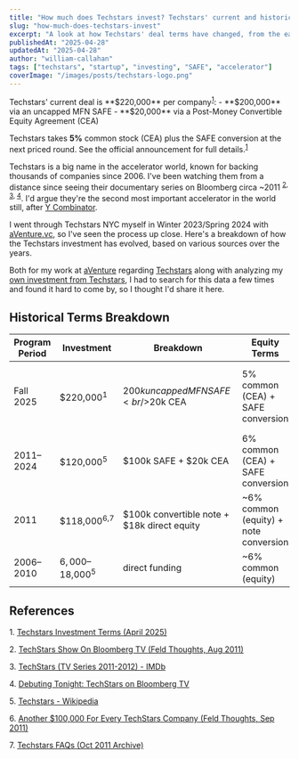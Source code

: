 ```yaml
---
title: "How much does Techstars invest? Techstars' current and historical investment terms for startups"
slug: "how-much-does-techstars-invest"
excerpt: "A look at how Techstars' deal terms have changed, from the early days to the current $220k offer."
publishedAt: "2025-04-28"
updatedAt: "2025-04-28"
author: "william-callahan"
tags: ["techstars", "startup", "investing", "SAFE", "accelerator"]
coverImage: "/images/posts/techstars-logo.png"
---
```


<BackgroundInfo title="Update (April 28, 2025): Current Techstars Investment Terms">
Techstars' current deal is **$220,000** per company<sup><a href="#ref1">1</a></sup>:
- **$200,000** via an uncapped MFN SAFE
- **$20,000** via a Post-Money Convertible Equity Agreement (CEA)

Techstars takes **5%** common stock (CEA) plus the SAFE conversion at the next priced round. See the official announcement for full details.<sup><a href="#ref1">1</a></sup>
</BackgroundInfo>

Techstars is a big name in the accelerator world, known for backing thousands of companies since 2006. I've been watching them from a distance since seeing their documentary series on Bloomberg circa ~2011 <sup><a href="#ref2">2</a>, <a href="#ref3">3</a>, <a href="#ref4">4</a></sup>. I'd argue they're the second most important accelerator in the world still, after [Y Combinator](https://ycombinator.com/).

I went through Techstars NYC myself in Winter 2023/Spring 2024 with [aVenture.vc](https://aventure.vc), so I've seen the process up close. Here's a breakdown of how the Techstars investment has evolved, based on various sources over the years.

Both for my work at [aVenture](https://aventure.vc) regarding [Techstars](https://aventure.vc/investors/firms/techstars-boulder-co-us) along with analyzing my [own investment from Techstars](https://aventure.vc/companies/aventure-venture-capital-san-francisco-ca-usa), I had to search for this data a few times and found it hard to come by, so I thought I'd share it here.

## Historical Terms Breakdown

| Program Period | Investment | Breakdown | Equity Terms | Notes |
| -------------- | ---------- | --------- | ------------ | ----- |
| Fall 2025 | $220,000<sup>1</sup> | $200k uncapped MFN SAFE<br/>$20k CEA | 5% common (CEA) + SAFE conversion | Uncapped MFN SAFE, CEA for 5% common |
| 2011–2024 | $120,000<sup>5</sup> | $100k SAFE + $20k CEA | 6% common (CEA) + SAFE conversion | SAFE cap typically $10M; 20% discount |
| 2011 | $118,000<sup>6,7</sup> | $100k convertible note + $18k direct equity | ~6% common (equity) + note conversion | Note converts at next priced round |
| 2006–2010 | $6,000–$18,000<sup>5</sup> | direct funding | ~6% common (equity) | Varies by year and location |

## References

<div id="references">
<p id="ref1">1. <a href="https://www.techstars.com/newsroom/investment-terms" target="_blank">Techstars Investment Terms (April 2025)</a></p>
<p id="ref2">2. <a href="https://feld.com/archives/2011/08/techstars-show-on-bloomberg-tv/" target="_blank">TechStars Show On Bloomberg TV (Feld Thoughts, Aug 2011)</a></p>
<p id="ref3">3. <a href="https://www.imdb.com/title/tt2421922/" target="_blank">TechStars (TV Series 2011-2012) - IMDb</a></p>
<p id="ref4">4. <a href="https://www.bloomberg.com/company/press/debuting-tonight-techstars-on-bloomberg-tv/" target="_blank">Debuting Tonight: TechStars on Bloomberg TV</a></p>
<p id="ref5">5. <a href="https://en.wikipedia.org/wiki/Techstars" target="_blank">Techstars - Wikipedia</a></p>
<p id="ref6">6. <a href="https://feld.com/archives/2011/09/another-100000-for-every-techstars-company/" target="_blank">Another $100,000 For Every TechStars Company (Feld Thoughts, Sep 2011)</a></p>
<p id="ref7">7. <a href="https://web.archive.org/web/20111015034430/http://www.techstars.com/program/faqs/" target="_blank">Techstars FAQs (Oct 2011 Archive)</a></p>
</div>
